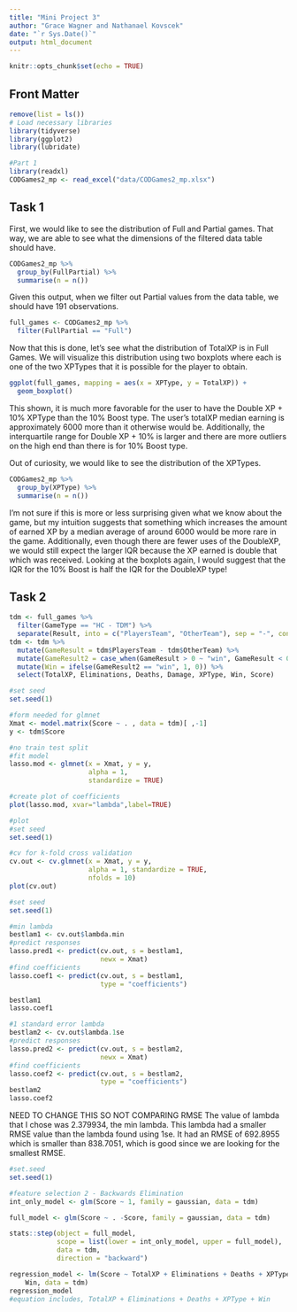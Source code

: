 ```yaml
---
title: "Mini Project 3"
author: "Grace Wagner and Nathanael Kovscek"
date: "`r Sys.Date()`"
output: html_document
---
```


```r
knitr::opts_chunk$set(echo = TRUE)
```

## Front Matter
```r
remove(list = ls())
# Load necessary libraries
library(tidyverse)
library(ggplot2)
library(lubridate)

#Part 1
library(readxl)
CODGames2_mp <- read_excel("data/CODGames2_mp.xlsx")
```

## Task 1

First, we would like to see the distribution of Full and Partial games. That way, we are able to see what the dimensions of the filtered data table should have.
```r
CODGames2_mp %>% 
  group_by(FullPartial) %>%
  summarise(n = n())
```

Given this output, when we filter out Partial values from the data table, we should have 191 observations.

```r
full_games <- CODGames2_mp %>%
  filter(FullPartial == "Full")
```

Now that this is done, let's see what the distribution of TotalXP is in Full Games. We will visualize this distribution using two boxplots where each is one of the two XPTypes that it is possible for the player to obtain.

```r
ggplot(full_games, mapping = aes(x = XPType, y = TotalXP)) +
  geom_boxplot()

```

This shown, it is much more favorable for the user to have the Double XP + 10% XPType than the 10% Boost type. The user's totalXP median earning is approximately 6000 more than it otherwise would be. Additionally, the interquartile range for Double XP + 10% is larger and there are more outliers on the high end than there is for 10% Boost type.

Out of curiosity, we would like to see the distribution of the XPTypes.

```r
CODGames2_mp %>% 
  group_by(XPType) %>%
  summarise(n = n())
```

I'm not sure if this is more or less surprising given what we know about the game, but my intuition suggests that something which increases the amount of earned XP by a median average of around 6000 would be more rare in the game. Additionally, even though there are fewer uses of the DoubleXP, we would still expect the larger IQR because the XP earned is double that which was received. Looking at the boxplots again, I would suggest that the IQR for the 10% Boost is half the IQR for the DoubleXP type!


## Task 2

```r
tdm <- full_games %>% 
  filter(GameType == "HC - TDM") %>% 
  separate(Result, into = c("PlayersTeam", "OtherTeam"), sep = "-", convert = TRUE)
tdm <- tdm %>% 
  mutate(GameResult = tdm$PlayersTeam - tdm$OtherTeam) %>%
  mutate(GameResult2 = case_when(GameResult > 0 ~ "win", GameResult < 0 ~ "lose", GameResult == 0 ~ "tie")) %>%
  mutate(Win = ifelse(GameResult2 == "win", 1, 0)) %>% 
  select(TotalXP, Eliminations, Deaths, Damage, XPType, Win, Score)
```

```r
#set seed
set.seed(1)

#form needed for glmnet
Xmat <- model.matrix(Score ~ . , data = tdm)[ ,-1]  
y <- tdm$Score

#no train test split
#fit model
lasso.mod <- glmnet(x = Xmat, y = y, 
                    alpha = 1,
                    standardize = TRUE)

#create plot of coefficients
plot(lasso.mod, xvar="lambda",label=TRUE)
```
```r
#plot
#set seed
set.seed(1)

#cv for k-fold cross validation 
cv.out <- cv.glmnet(x = Xmat, y = y, 
                    alpha = 1, standardize = TRUE,
                    nfolds = 10)
plot(cv.out)
```

```r
#set seed
set.seed(1)

#min lambda
bestlam1 <- cv.out$lambda.min
#predict responses
lasso.pred1 <- predict(cv.out, s = bestlam1,
                       newx = Xmat)
#find coefficients
lasso.coef1 <- predict(cv.out, s = bestlam1,
                       type = "coefficients")

bestlam1
lasso.coef1

#1 standard error lambda
bestlam2 <- cv.out$lambda.1se
#predict responses
lasso.pred2 <- predict(cv.out, s = bestlam2,
                       newx = Xmat)
#find coefficients
lasso.coef2 <- predict(cv.out, s = bestlam2,
                       type = "coefficients")
bestlam2
lasso.coef2

```
NEED TO CHANGE THIS SO NOT COMPARING RMSE
The value of lambda that I chose was 2.379934, the min lambda. This lambda had a smaller RMSE value than the lambda found using 1se. It had an RMSE of 692.8955 which is smaller than 838.7051, which is good since we are looking for the smallest RMSE. 

```r
#set.seed
set.seed(1)

#feature selection 2 - Backwards Elimination 
int_only_model <- glm(Score ~ 1, family = gaussian, data = tdm)

full_model <- glm(Score ~ . -Score, family = gaussian, data = tdm)

stats::step(object = full_model, 
            scope = list(lower = int_only_model, upper = full_model),
            data = tdm,
            direction = "backward")

regression_model <- lm(Score ~ TotalXP + Eliminations + Deaths + XPType + 
    Win, data = tdm)
regression_model
#equation includes, TotalXP + Eliminations + Deaths + XPType + Win
```
